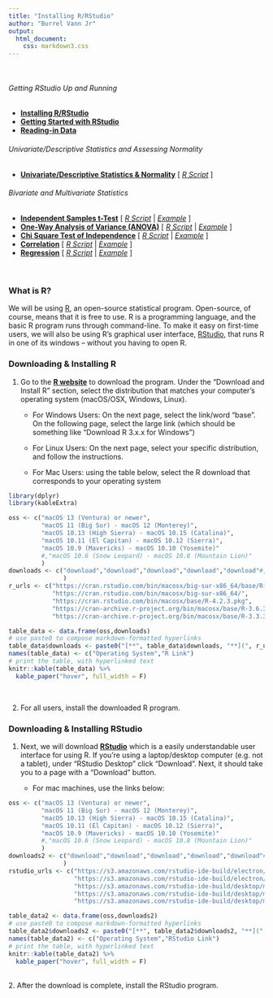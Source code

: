 ```yaml
---
title: "Installing R/RStudio"
author: "Burrel Vann Jr"
output: 
  html_document: 
    css: markdown3.css
---
```

<br>

###### Getting RStudio Up and Running
* [**Installing R/RStudio**](installing.html)
* [**Getting Started with RStudio**](getting-started.html)
* [**Reading-in Data**](reading-in-data.html)

###### Univariate/Descriptive Statistics and Assessing Normality
* [**Univariate/Descriptive Statistics & Normality**](univariate-normality.html) [ <a href="https://raw.githubusercontent.com/burrelvannjr/gradstats_sdsu/main/resources/exercises/univariate-normality.R" target="_blank"><i>R Script</i></a> ]

###### Bivariate and Multivariate Statistics
* [**Independent Samples t-Test**](t-test.html) [ <a href="https://raw.githubusercontent.com/burrelvannjr/gradstats_sdsu/main/resources/exercises/t-test.R" target="_blank"><i>R Script</i></a> | [*Example*](t-test-example.html) ]
* [**One-Way Analysis of Variance (ANOVA)**](anova.html) [ <a href="https://raw.githubusercontent.com/burrelvannjr/gradstats_sdsu/main/resources/exercises/anova.R" target="_blank"><i>R Script</i></a> | [*Example*](anova-example.html) ]
* [**Chi Square Test of Independence**](chi-square.html) [ <a href="https://raw.githubusercontent.com/burrelvannjr/gradstats_sdsu/main/resources/exercises/chi-square.R" target="_blank"><i>R Script</i></a> | [*Example*](chi-square-example.html) ]
* [**Correlation**](correlation.html) [ <a href="https://raw.githubusercontent.com/burrelvannjr/gradstats_sdsu/main/resources/exercises/correlation.R" target="_blank"><i>R Script</i></a> | [*Example*](correlation-example.html) ]
* [**Regression**](regression.html) [ <a href="https://raw.githubusercontent.com/burrelvannjr/gradstats_sdsu/main/resources/exercises/regression.R" target="_blank"><i>R Script</i></a> | [*Example*](regression-example.html) ]
<br><br>


#




### What is R?

We will be using [R](https://cran.r-project.org/), an open-source statistical program. Open-source, of course, means that it is free to use. R is a programming language, and the basic R program runs through command-line. To make it easy on first-time users, we will also be  using R's graphical user interface, [RStudio](https://rstudio.com/products/rstudio/download/), that runs R in one of its windows -- without you having to open R. 

### Downloading & Installing R

1. Go to the [**R website**](https://cran.r-project.org/) to download the program. Under the "Download and Install R" section, select the distribution that matches your computer's operating system (macOS/OSX, Windows, Linux). 

    + For Windows Users: On the next page, select the link/word "base". On the following page, select the large link (which should be something like "Download R 3.x.x for Windows")

    + For Linux Users: On the next page, select your specific distribution, and follow the instructions.
    
    
    + For Mac Users: using the table below, select the R download that corresponds to your operating system
    
```r
library(dplyr)
library(kableExtra)
```
    
```r
oss <- c("macOS 13 (Ventura) or newer",
         "macOS 11 (Big Sur) - macOS 12 (Monterey)",
         "macOS 10.13 (High Sierra) - macOS 10.15 (Catalina)",
         "macOS 10.11 (El Capitan) - macOS 10.12 (Sierra)",
         "macOS 10.9 (Mavericks) - macOS 10.10 (Yosemite)"
         #,"macOS 10.6 (Snow Leopard) - macOS 10.8 (Mountain Lion)"
         )
downloads <- c("download","download","download","download","download"#,"download"
               )
r_urls <- c("https://cran.rstudio.com/bin/macosx/big-sur-x86_64/base/R-4.3.2-x86_64.pkg",
            "https://cran.rstudio.com/bin/macosx/big-sur-x86_64/",
            "https://cran.rstudio.com/bin/macosx/base/R-4.2.3.pkg",
            "https://cran-archive.r-project.org/bin/macosx/base/R-3.6.3.nn.pkg",
            "https://cran-archive.r-project.org/bin/macosx/base/R-3.3.3.pkg")

table_data <- data.frame(oss,downloads)
# use paste0 to compose markdown-formatted hyperlinks
table_data$downloads <- paste0("[**", table_data$downloads, "**](", r_urls, ")")
names(table_data) <- c("Operating System","R Link")
# print the table, with hyperlinked text
knitr::kable(table_data) %>%
  kable_paper("hover", full_width = F)
```
    
<br>

2. For all users, install the downloaded R program.

### Downloading & Installing RStudio

1. Next, we will download [**RStudio**](https://rstudio.com/products/rstudio/download/) which is a easily understandable user interface for using R. If you're using a laptop/desktop computer (e.g. not a tablet), under "RStudio Desktop" click "Download". Next, it should take you to a page with a "Download" button. 

    + For mac machines, use the links below:


```r

oss <- c("macOS 13 (Ventura) or newer",
         "macOS 11 (Big Sur) - macOS 12 (Monterey)",
         "macOS 10.13 (High Sierra) - macOS 10.15 (Catalina)",
         "macOS 10.11 (El Capitan) - macOS 10.12 (Sierra)",
         "macOS 10.9 (Mavericks) - macOS 10.10 (Yosemite)"
         #,"macOS 10.6 (Snow Leopard) - macOS 10.8 (Mountain Lion)"
         )
downloads2 <- c("download","download","download","download","download"#,"download"
               )
rstudio_urls <- c("https://s3.amazonaws.com/rstudio-ide-build/electron/macos/RStudio-2023.12.1-402.dmg",
                  "https://s3.amazonaws.com/rstudio-ide-build/electron/macos/RStudio-2023.09.1-494.dmg",
                  "https://s3.amazonaws.com/rstudio-ide-build/desktop/macos/RStudio-2022.07.2-576.dmg",
                  "https://s3.amazonaws.com/rstudio-ide-build/desktop/macos/RStudio-2022.07.2-576.dmg",
                  "https://s3.amazonaws.com/rstudio-ide-build/desktop/macos/RStudio-2022.07.2-576.dmg")

table_data2 <- data.frame(oss,downloads2)
# use paste0 to compose markdown-formatted hyperlinks
table_data2$downloads2 <- paste0("[**", table_data2$downloads2, "**](", rstudio_urls, ")")
names(table_data2) <- c("Operating System","RStudio Link")
# print the table, with hyperlinked text
knitr::kable(table_data2) %>%
  kable_paper("hover", full_width = F)
```

<br>
2. After the download is complete, install the RStudio program.

<br><br>